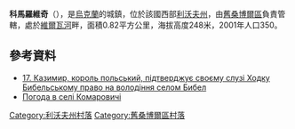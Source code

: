{{coord|49|37|35|N|22|51|17|E|scale:100000|display=title}}

'''科馬羅維奇'''（{{lang-uk|Комаровичі}}），是[[烏克蘭|烏克蘭]]的城鎮，位於該國西部[[利沃夫州|利沃夫州]]，由[[舊桑博爾區|舊桑博爾區]]負責管轄，處於[[維爾瓦河_(維戈爾河右支流)|維爾瓦河]]畔，面積0.82平方公里，海拔高度248米，2001年人口350。

==參考資料==
*[http://litopys.org.ua/gramxiv/grb02.htm#page9 17. Казимир, король польський, підтверджує своєму слузі Ходку Бибельському право на володіння селом Бибел] {{Wayback|url=http://litopys.org.ua/gramxiv/grb02.htm#page9 |date=20160304121728 }}
* [http://weather.in.ua/ua/l'vovskaja/11216 Погода в селі Комаровичі] {{Wayback|url=http://weather.in.ua/ua/l'vovskaja/11216 |date=20160305211034 }}

[[Category:利沃夫州村落|Category:利沃夫州村落]]
[[Category:舊桑博爾區村落|Category:舊桑博爾區村落]]


{{Lviv-geo-stub}}
